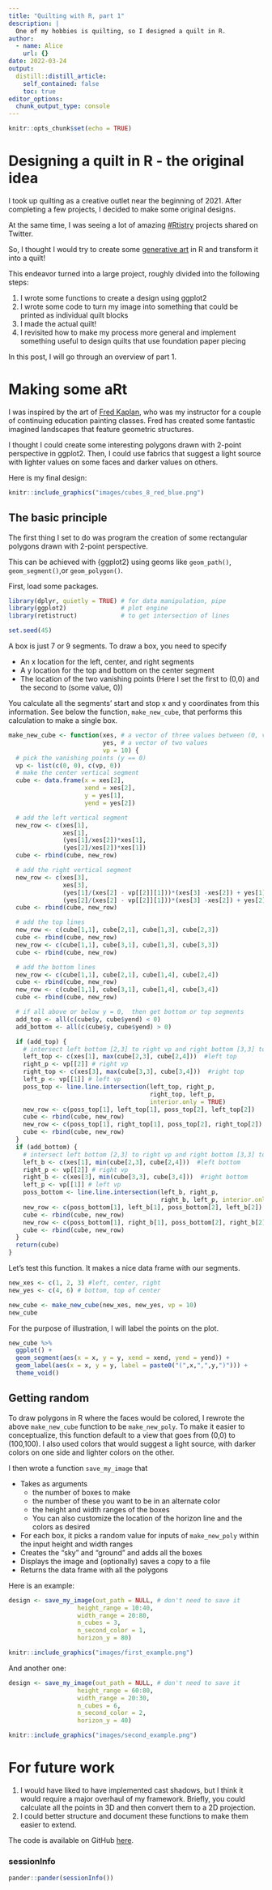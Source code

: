 ```yaml
---
title: "Quilting with R, part 1"
description: |
  One of my hobbies is quilting, so I designed a quilt in R.
author:
  - name: Alice
    url: {}
date: 2022-03-24
output:
  distill::distill_article:
    self_contained: false
    toc: true
editor_options: 
  chunk_output_type: console
---
```



```r
knitr::opts_chunk$set(echo = TRUE)
```

# Designing a quilt in R - the original idea
I took up quilting as a creative outlet near the beginning of 2021.
After completing a few projects, I decided to make some original designs.

At the same time, I was seeing a lot of amazing [#Rtistry](https://twitter.com/search?q=%23rtistry) projects shared on Twitter.

So, I thought I would try to create some [generative art](https://en.wikipedia.org/wiki/Generative_art) in R and transform it into a quilt!

This endeavor turned into a large project, roughly divided into the following steps:

  1. I wrote some functions to create a design using ggplot2
  1. I wrote some code to turn my image into something that could be printed as individual quilt blocks
  1. I made the actual quilt!
  1. I revisited how to make my process more general and implement
something useful to design quilts that use foundation paper piecing

In this post, I will go through an overview of part 1.

# Making some aRt

I was inspired by the art of [Fred Kaplan](http://kaplanpicturemaker.com), 
who was my instructor for a couple of continuing education painting
classes. Fred has created some fantastic imagined landscapes that feature geometric structures.

I thought I could create some interesting polygons drawn with 2-point
perspective in ggplot2. Then, I could use fabrics that suggest a light source
with lighter values on some faces and darker values on others.

Here is my final design:

```r
knitr::include_graphics("images/cubes_8_red_blue.png")
```

## The basic principle
The first thing I set to do was program the creation of some rectangular polygons drawn with 2-point perspective.

This can be achieved with {ggplot2} using geoms like `geom_path()`,
`geom_segment()`,or `geom_polygon()`.

First, load some packages.

```r
library(dplyr, quietly = TRUE) # for data manipulation, pipe
library(ggplot2)               # plot engine
library(retistruct)            # to get intersection of lines

set.seed(45)
```

A box is just 7 or 9 segments.
To draw a box, you need to specify 

+ An x location for the left, center, and right segments
+ A y location for the top and bottom on the center segment
+ The location of the two vanishing points (Here I set the first to (0,0) and 
the second to (some value, 0))

You calculate all the segments' start and stop x and y coordinates from this information. See below the function, `make_new_cube`, that performs this calculation to make a single box.

```r
make_new_cube <- function(xes, # a vector of three values between (0, vp)
                          yes, # a vector of two values
                          vp = 10) {
  # pick the vanishing points (y == 0)
  vp <- list(c(0, 0), c(vp, 0))
  # make the center vertical segment
  cube <- data.frame(x = xes[2],
                     xend = xes[2],
                     y = yes[1],
                     yend = yes[2])

  # add the left vertical segment
  new_row <- c(xes[1],
               xes[1],
               (yes[1]/xes[2])*xes[1],
               (yes[2]/xes[2])*xes[1])
  cube <- rbind(cube, new_row)

  # add the right vertical segment
  new_row <- c(xes[3],
               xes[3],
               (yes[1]/(xes[2] - vp[[2]][1]))*(xes[3] -xes[2]) + yes[1],
               (yes[2]/(xes[2] - vp[[2]][1]))*(xes[3] -xes[2]) + yes[2])
  cube <- rbind(cube, new_row)

  # add the top lines
  new_row <- c(cube[1,1], cube[2,1], cube[1,3], cube[2,3])
  cube <- rbind(cube, new_row)
  new_row <- c(cube[1,1], cube[3,1], cube[1,3], cube[3,3])
  cube <- rbind(cube, new_row)

  # add the bottom lines
  new_row <- c(cube[1,1], cube[2,1], cube[1,4], cube[2,4])
  cube <- rbind(cube, new_row)
  new_row <- c(cube[1,1], cube[3,1], cube[1,4], cube[3,4])
  cube <- rbind(cube, new_row)

  # if all above or below y = 0,  then get bottom or top segments
  add_top <- all(c(cube$y, cube$yend) < 0)
  add_bottom <- all(c(cube$y, cube$yend) > 0)

  if (add_top) {
    # intersect left bottom [2,3] to right vp and right bottom [3,3] to left vp
    left_top <- c(xes[1], max(cube[2,3], cube[2,4]))  #left top
    right_p <- vp[[2]] # right vp
    right_top <- c(xes[3], max(cube[3,3], cube[3,4]))  #right top
    left_p <- vp[[1]] # left vp
    poss_top <- line.line.intersection(left_top, right_p,
                                       right_top, left_p,
                                       interior.only = TRUE)
    new_row <- c(poss_top[1], left_top[1], poss_top[2], left_top[2])
    cube <- rbind(cube, new_row)
    new_row <- c(poss_top[1], right_top[1], poss_top[2], right_top[2])
    cube <- rbind(cube, new_row)
  }
  if (add_bottom) {
    # intersect left bottom [2,3] to right vp and right bottom [3,3] to left vp
    left_b <- c(xes[1], min(cube[2,3], cube[2,4]))  #left bottom
    right_p <- vp[[2]] # right vp
    right_b <- c(xes[3], min(cube[3,3], cube[3,4]))  #right bottom
    left_p <- vp[[1]] # left vp
    poss_bottom <- line.line.intersection(left_b, right_p,
                                          right_b, left_p, interior.only = TRUE)
    new_row <- c(poss_bottom[1], left_b[1], poss_bottom[2], left_b[2])
    cube <- rbind(cube, new_row)
    new_row <- c(poss_bottom[1], right_b[1], poss_bottom[2], right_b[2])
    cube <- rbind(cube, new_row)
  }
  return(cube)
}
```

Let's test this function. It makes a nice data frame with our segments.

```r
new_xes <- c(1, 2, 3) #left, center, right
new_yes <- c(4, 6) # bottom, top of center

new_cube <- make_new_cube(new_xes, new_yes, vp = 10)
new_cube
```

For the purpose of illustration, I will label the points on the plot.

```r
new_cube %>%
  ggplot() +
  geom_segment(aes(x = x, y = y, xend = xend, yend = yend)) +
  geom_label(aes(x = x, y = y, label = paste0("(",x,",",y,")"))) +
  theme_void()
```

## Getting random
To draw polygons in R where the faces would be colored, I rewrote the above `make_new_cube` function to be `make_new_poly`. 
To make it easier to conceptualize, this function default to a view that goes from (0,0) to (100,100).
I also used colors that would suggest a light source, with darker colors on one side and lighter colors on the other.

I then wrote a function `save_my_image` that 

+ Takes as arguments 
  + the number of boxes to make
  + the number of these you want to be in an alternate color
  + the height and width ranges of the boxes
  + You can also customize the location of the horizon line and the colors as desired
+ For each box, it picks a random value for inputs of `make_new_poly`
within the input height and width ranges
+ Creates the "sky" and "ground" and adds all the boxes
+ Displays the image and (optionally) saves a copy to a file
+ Returns the data frame with all the polygons


Here is an example:

```r
design <- save_my_image(out_path = NULL, # don't need to save it
                   height_range = 10:40,
                   width_range = 20:80,
                   n_cubes = 3, 
                   n_second_color = 1,
                   horizon_y = 80)
```

<aside>
```r
knitr::include_graphics("images/first_example.png")
```
</aside>

And another one:

```r
design <- save_my_image(out_path = NULL, # don't need to save it
                   height_range = 60:80,
                   width_range = 20:30,
                   n_cubes = 6, 
                   n_second_color = 2,
                   horizon_y = 40)
```

<aside>
```r
knitr::include_graphics("images/second_example.png")
```
</aside>


# For future work

1. I would have liked to have implemented cast shadows, but I think it would require a major overhaul of my framework. Briefly, you could calculate all the points in 3D and then convert them to a 2D projection.
1. I could better structure and document these functions to make them easier to extend.

The code is available on GitHub [here](https://github.com/awalsh17/quiltR).

### sessionInfo {.appendix}

```r
pander::pander(sessionInfo())
```
